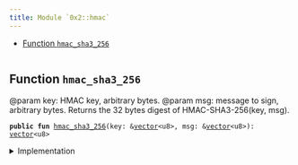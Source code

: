 ```yaml
---
title: Module `0x2::hmac`
---
```




-  [Function `hmac_sha3_256`](#0x2_hmac_hmac_sha3_256)


<pre><code></code></pre>



<Link id="0x2_hmac_hmac_sha3_256"></Link>

## Function `hmac_sha3_256`

@param key: HMAC key, arbitrary bytes.
@param msg: message to sign, arbitrary bytes.
Returns the 32 bytes digest of HMAC-SHA3-256(key, msg).


<pre><code><b>public</b> <b>fun</b> <a href="../iota-framework/hmac.md#0x2_hmac_hmac_sha3_256">hmac_sha3_256</a>(key: &<a href="../move-stdlib/vector.md#0x1_vector">vector</a>&lt;u8&gt;, msg: &<a href="../move-stdlib/vector.md#0x1_vector">vector</a>&lt;u8&gt;): <a href="../move-stdlib/vector.md#0x1_vector">vector</a>&lt;u8&gt;
</code></pre>



<details>
<summary>Implementation</summary>


<pre><code><b>public</b> <b>native</b> <b>fun</b> <a href="../iota-framework/hmac.md#0x2_hmac_hmac_sha3_256">hmac_sha3_256</a>(key: &<a href="../move-stdlib/vector.md#0x1_vector">vector</a>&lt;u8&gt;, msg: &<a href="../move-stdlib/vector.md#0x1_vector">vector</a>&lt;u8&gt;): <a href="../move-stdlib/vector.md#0x1_vector">vector</a>&lt;u8&gt;;
</code></pre>



</details>
